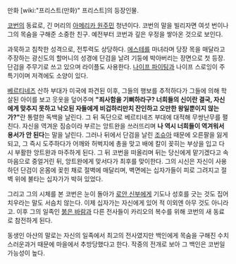 만화 [wiki:"프리스트(만화)" 프리스트]의 등장인물.

[[코번]]의 동료로, 긴 머리의 [[아메리카 원주민]] 청년이다. 코번의 말을 빌리자면 여섯 번이나 그의 목숨을 구해준 소중한 친구. 예전부터 코번과 깊은 우정을 쌓아온 것으로 보인다.

과묵하고 침착한 성격으로, 전투력도 상당하다. [[에스테]]를 마녀라며 당장 목을 매달라고 주장하는 광신도의 할머니의 성경에 단검을 날려 기둥에 박아버리는 장면으로 첫 등장. 단검을 주무기로 쓰고 있으며 라이플도 사용한다. [[나이프 파이팅]]과 나이프 스로잉이 주특기이며 저격에도 소양이 있다.

[[베르티네즈]] 산하 부대가 미국에 파견된 이후, 그들의 행보를 추적하다가 그들에 의해 학살된 아이를 보고 웃옷을 덮어주며 '''"죄사함을 기뻐하라구? 너희들의 신이란 결국, 자신에게 맞추지 못하고 낙오된 자들에게  비겁하리만치 잔인하고 오만한 왕일뿐이지 않는가?"'''란 통렬한 독백을 날린다. 그 뒤 독단으로 베르티네즈 부대에 대적해 무쌍난무를 펼친다. 자신을 역겨운 짐승이라 부르는 앙트완을 쓰러뜨리며 '''나 역시 너희들이 역겨워서 용서가 안 된다'''는 말을 날린다. 그러나 뒤에서 단검을 날린 [[조슈아]] 때문에 오른팔을 잃게 되고, 그 즉시 도주하다가 어깨와 허벅지에 총을 맞고 배에 칼이 꽂히는 부상을 입고 다시 부활한 앙트완과 마주하게 된다. 그 뒤 코번을 떠올리며 뒤는 당신에게 맡기겠다고 속마음으로 중얼거린 뒤, 앙트완에게 맞서다가 최후를 맞이한다. 그의 시신은 자신이 사용하던 단검이 온몸에 꽂힌 채로 절벽에 매달리며, 벽면에는 십자가들이 피로 그려지고 절벽 위에 불타는 십자가가 박혀 있었다.

그리고 그의 시체를 본 코번은 눈이 돌아가 [[로안 신부]]에게 기도나 성호를 긋는 것도 집어치우라는 말도 서슴치 않는다. 이제 십자가는 자신에게 있어 적 이외엔 아무 것도 아니라고. 이후 그의 일족인 [[붉은 바람]]과 다른 전사들이 카리오의 복수를 위해 코번의 새 동료로 참전하게 된다. 

동생인 아샨의 말로는 자신의 일족에서 최고의 전사였지만 백인에게 목숨을 구해진 수치스러운과거 때문에 마을에서 추방당했다고 한다. 작중의 전개로 보아 그 백인은 코번일 가능성이 높다.
